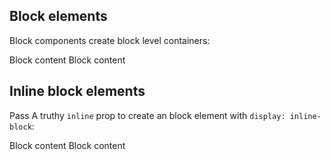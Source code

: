 

<Meta title='Components|Block' component={Block} />

<DocsTitle title="Block" />

## Block elements

Block components create block level containers:

<div>
  <Block border>Block content</Block>
  <Block border>Block content</Block>
</div>

## Inline block elements

Pass A truthy `inline` prop to create an block element with `display: inline-block`:

<div>
  <Block inline border>Block content</Block>
  <Block inline border>Block content</Block>
</div>
